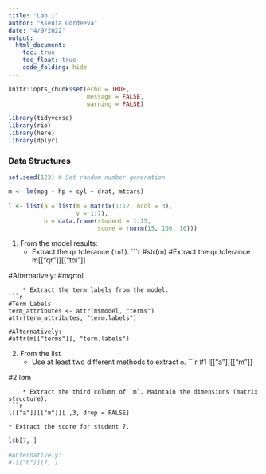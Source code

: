 ```yaml
---
title: "Lab 1"
author: "Ksenia Gordeeva"
date: "4/9/2022"
output:
  html_document:
    toc: true
    toc_float: true
    code_folding: hide
---
```


```r
knitr::opts_chunk$set(echo = TRUE,
                      message = FALSE,
                      warning = FALSE)

library(tidyverse)
library(rio)
library(here)
library(dplyr)
```

### Data Structures


```r
set.seed(123) # Set random number generation

m <- lm(mpg ~ hp + cyl + drat, mtcars)

l <- list(a = list(m = matrix(1:12, ncol = 3),
              	   v = 1:7),
          b = data.frame(student = 1:15,
                         score = rnorm(15, 100, 10))) 
```

1. From the model results:
	* Extract the qr tolerance (`tol`).
```r
#str(m)
#Extract the qr tolerance
m[["qr"]][["tol"]]

#Alternatively: 
#m$qr$tol
```
	* Extract the term labels from the model.
```r
#Term Labels
term_attributes <- attr(m$model, "terms")
attr(term_attributes, "term.labels")

#Alternatively:
#attr(m[["terms"]], "term.labels")
```

2. From the list
	* Use at least two different methods to extract `m`.
```r
#1
l[["a"]][["m"]]

#2
l$a$m
```
	* Extract the third column of `m`. Maintain the dimensions (matrix structure).
```r
l[["a"]][["m"]][ ,3, drop = FALSE]
```
	* Extract the score for student 7.
```r
l$b[7, ]

#ALternatively: 
#l[["b"]][7, ]
```

